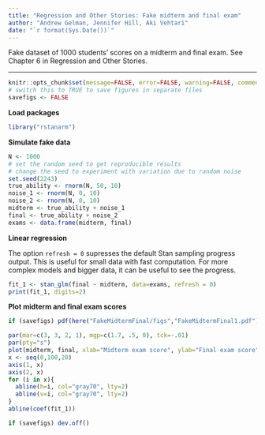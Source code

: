 ```yaml
---
title: "Regression and Other Stories: Fake midterm and final exam"
author: "Andrew Gelman, Jennifer Hill, Aki Vehtari"
date: "`r format(Sys.Date())`"
---
```

Fake dataset of 1000 students' scores on a midterm and final
exam. See Chapter 6 in Regression and Other Stories.

-------------


```r
knitr::opts_chunk$set(message=FALSE, error=FALSE, warning=FALSE, comment=NA)
# switch this to TRUE to save figures in separate files
savefigs <- FALSE
```

**Load packages**

```r
library("rstanarm")
```

**Simulate fake data**

```r
N <- 1000
# set the random seed to get reproducible results
# change the seed to experiment with variation due to random noise
set.seed(2243)
true_ability <- rnorm(N, 50, 10)
noise_1 <- rnorm(N, 0, 10)
noise_2 <- rnorm(N, 0, 10)
midterm <- true_ability + noise_1
final <- true_ability + noise_2
exams <- data.frame(midterm, final)
```

**Linear regression**

The option `refresh = 0` supresses the default Stan sampling
progress output. This is useful for small data with fast
computation. For more complex models and bigger data, it can be
useful to see the progress.

```r
fit_1 <- stan_glm(final ~ midterm, data=exams, refresh = 0)
print(fit_1, digits=2)
```

**Plot midterm and final exam scores**

```r
if (savefigs) pdf(here("FakeMidtermFinal/figs","FakeMidtermFinal1.pdf"), height=4, width=4)
```
```r
par(mar=c(3, 3, 2, 1), mgp=c(1.7, .5, 0), tck=-.01)
par(pty="s")
plot(midterm, final, xlab="Midterm exam score", ylab="Final exam score", xlim=c(0,100), ylim=c(0,100), xaxs="i", yaxs="i", xaxt="n", yaxt="n", pch=20, cex=.5)
x <- seq(0,100,20)
axis(1, x)
axis(2, x)
for (i in x){
  abline(h=i, col="gray70", lty=2)
  abline(v=i, col="gray70", lty=2)
}
abline(coef(fit_1))
```
```r
if (savefigs) dev.off()
```

